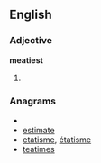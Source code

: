 ==English==

===Adjective===
'''meatiest'''

# {{superlative of|[[meaty]]}}

===Anagrams===
* {{alphagram|aeeimstt}}
* [[estimate#English|estimate]]
* [[etatisme#English|etatisme]], [[étatisme#English|étatisme]]
* [[teatimes#English|teatimes]]